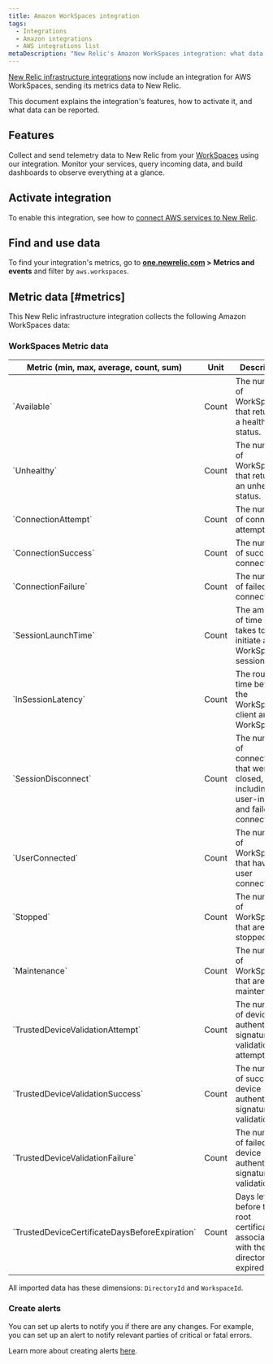 ```yaml
---
title: Amazon WorkSpaces integration
tags:
  - Integrations
  - Amazon integrations
  - AWS integrations list
metaDescription: "New Relic's Amazon WorkSpaces integration: what data it reports and how to enable it."
---
```


[New Relic infrastructure integrations](/docs/infrastructure/integrations-getting-started/getting-started/introduction-infrastructure-integrations) now include an integration for AWS WorkSpaces, sending its metrics data to New Relic.

This document explains the integration's features, how to activate it, and what data can be reported.

## Features

Collect and send telemetry data to New Relic from your [WorkSpaces](https://aws.amazon.com/workspaces/) using our integration. Monitor your services, query incoming data, and build dashboards to observe everything at a glance.

## Activate integration

To enable this integration, see how to [connect AWS services to New Relic](/docs/infrastructure/amazon-integrations/connect/aws-metric-stream-setup/).

## Find and use data

To find your integration's metrics, go to **[one.newrelic.com](https://one.newrelic.com/all-capabilities) > Metrics and events** and filter by `aws.workspaces`.

## Metric data [#metrics]

This New Relic infrastructure integration collects the following Amazon WorkSpaces data:

### WorkSpaces Metric data

<table>
  <thead>
    <tr>
      <th style={{ width: "200px" }}>
      Metric (min, max, average, count, sum)  
      </th>
      <th>
      Unit  
      </th>
      <th>
      Description
      </th>
    </tr>
  </thead>
    <tbody>
    <tr>
      <td>
      `Available`
      </td>
      <td>
      Count
      </td>
      <td>
      The number of WorkSpaces that returned a healthy status.
      </td>
    </tr>
    <tr>
      <td>
      `Unhealthy`
      </td>
      <td>
      Count
      </td>
      <td>
      The number of WorkSpaces that returned an unhealthy status.
      </td>
    </tr>
    <tr>
      <td>
      `ConnectionAttempt`
      </td>
      <td>
      Count
      </td>
      <td>
      The number of connection attempts.
      </td>
    </tr>
    <tr>
      <td>
      `ConnectionSuccess`
      </td>
      <td>
      Count
      </td>
      <td>
      The number of successful connections.
      </td>
    </tr>
    <tr>
      <td>
      `ConnectionFailure`
      </td>
      <td>
      Count
      </td>
      <td>
      The number of failed connections.
      </td>
    </tr>
    <tr>
      <td>
      `SessionLaunchTime`
      </td>
      <td>
      Count
      </td>
      <td>
      The amount of time it takes to initiate a WorkSpaces session.
      </td>
    </tr>
    <tr>
      <td>
      `InSessionLatency`
      </td>
      <td>
      Count
      </td>
      <td>
      The round trip time between the WorkSpaces client and the WorkSpace.
      </td>
    </tr>
    <tr>
      <td>
      `SessionDisconnect`
      </td>
      <td>
      Count
      </td>
      <td>
      The number of connections that were closed, including user-initiated and failed connections.
      </td>
    </tr>
    <tr>
      <td>
      `UserConnected`
      </td>
      <td>
      Count
      </td>
      <td>
      The number of WorkSpaces that have a user connected.
      </td>
    </tr>
    <tr>
      <td>
      `Stopped`
      </td>
      <td>
      Count
      </td>
      <td>
      The number of WorkSpaces that are stopped.
      </td>
    </tr>
    <tr>
      <td>
      `Maintenance`
      </td>
      <td>
      Count
      </td>
      <td>
      The number of WorkSpaces that are under maintenance.
      </td>
    </tr>
    <tr>
      <td>
      `TrustedDeviceValidationAttempt`
      </td>
      <td>
      Count
      </td>
      <td>
      The number of device authentication signature validation attempts.
      </td>
    </tr>
    <tr>
      <td>
      `TrustedDeviceValidationSuccess`
      </td>
      <td>
      Count
      </td>
      <td>
      The number of successful device authentication signature validations.
      </td>
    </tr>
    <tr>
      <td>
      `TrustedDeviceValidationFailure`
      </td>
      <td>
      Count
      </td>
      <td>
      The number of failed device authentication signature validations.
      </td>
    </tr>
    <tr>
      <td>
      `TrustedDeviceCertificateDaysBeforeExpiration`
      </td>
      <td>
      Count
      </td>
      <td>
      Days left before the root certificate associated with the directory is expired.
      </td>
    </tr>
    </tbody>
</table>

All imported data has these dimensions: `DirectoryId` and `WorkspaceId`.

### Create alerts

You can set up alerts to notify you if there are any changes. For example, you can set up an alert to notify relevant parties of critical or fatal errors.

Learn more about creating alerts [here](/docs/alerts-applied-intelligence/new-relic-alerts/learn-alerts/introduction-alerts/).